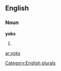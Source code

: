 ==English==

===Noun===
'''yoks'''

# {{plural of|[[yok]]}}

[[Category:English plurals]]

[[ar:yoks]]
